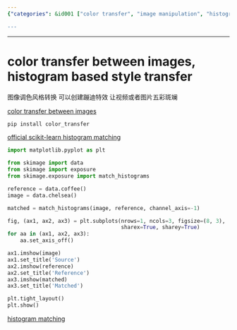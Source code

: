 ```yaml
---
{"categories": &id001 ["color transfer", "image manipulation", "histogram-based style transfer", "video effects", "picture enhancement", "Python code", "image color matching"], "category": "Image Processing", "date": "2022-09-17 07:20:21", "description": "This text explains a method for color transfer between images, specifically using histogram-based style transfer to create vibrant effects in videos or pictures. It provides installation instructions and example Python code for image color matching using histogram matching.", "tags": *id001, "title": "color transfer between images, histogram based style transfer"}

---
```


------

# color transfer between images, histogram based style transfer

图像调色风格转换 可以创建蹦迪特效 让视频或者图片五彩斑斓

[color transfer between images](https://github.com/jrosebr1/color_transfer)

```bash
pip install color_transfer
```

[official scikit-learn histogram matching](https://scikit-image.org/docs/dev/auto_examples/color_exposure/plot_histogram_matching.html)

```python
import matplotlib.pyplot as plt

from skimage import data
from skimage import exposure
from skimage.exposure import match_histograms

reference = data.coffee()
image = data.chelsea()

matched = match_histograms(image, reference, channel_axis=-1)

fig, (ax1, ax2, ax3) = plt.subplots(nrows=1, ncols=3, figsize=(8, 3),
                                    sharex=True, sharey=True)
for aa in (ax1, ax2, ax3):
    aa.set_axis_off()

ax1.imshow(image)
ax1.set_title('Source')
ax2.imshow(reference)
ax2.set_title('Reference')
ax3.imshow(matched)
ax3.set_title('Matched')

plt.tight_layout()
plt.show()
```

[histogram matching](https://pyimagesearch.com/2021/02/08/histogram-matching-with-opencv-scikit-image-and-python/)

